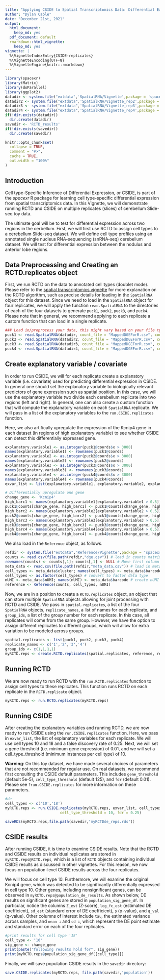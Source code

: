 ```yaml
---
title: "Applying CSIDE to Spatial Transcriptomics Data: Differential Expression with Multiple Experimental Replicates"
author: "Dylan Cable"
date: "December 21st, 2021"
output:
  html_document:
    keep_md: yes
  pdf_document: default
  rmarkdown::html_vignette:
    keep_md: yes
vignette: |
  %\VignetteIndexEntry{CSIDE-replicates} 
  %\VignetteEncoding{UTF-8} 
  %\VignetteEngine{knitr::rmarkdown}
---
```


```r
library(spacexr)
library(Matrix)
library(doParallel)
library(ggplot2)
datadir <- system.file("extdata",'SpatialRNA/Vignette',package = 'spacexr')# directory for sample Slide-seq dataset
datadir2 <- system.file("extdata",'SpatialRNA/Vignette_rep2',package = 'spacexr')
datadir3 <- system.file("extdata",'SpatialRNA/Vignette_rep3',package = 'spacexr')
datadir4 <- system.file("extdata",'SpatialRNA/Vignette_rep4',package = 'spacexr')
if(!dir.exists(datadir))
  dir.create(datadir)
savedir <- 'RCTD_results'
if(!dir.exists(savedir))
  dir.create(savedir)
```

```r
knitr::opts_chunk$set(
  collapse = TRUE,
  comment = "#>",
  cache = TRUE,
  out.width = "100%"
)
```

## Introduction

Cell type-Specific Inference of Differential Expression, or CSIDE, is part of the *spacexr* R package for learning cell type-specific differential expression from spatial transcriptomics data. In this Vignette, we will demonstrate running RCTD and CSIDE on multiple replicates (slices) of cerebellum Slide-seq toy data. 

The ultimate goal will be to test for differential expression across two regions in the cerbellum. First, we will first use RCTD to assign cell types to a cerebellum Slide-seq dataset. We will define cell type profiles using an annotated single nucleus RNA-sequencing (snRNA-seq) cerebellum dataset. We will test for differential expression between the nodulus and anterior lobe regions.

## Data Preprocessing and Creating an RCTD.replicates object

First, we run RCTD on the data to annotated cell types (doublet mode). Please refer to the [spatial transcriptomics vignette](https://raw.githack.com/dmcable/spacexr/master/vignettes/spatial-transcriptomics.html) for more explanation on the RCTD algorithm, such as precise details for loading in the `SpatialRNA` object for this dataset. Since we need to load in the `SpatialRNA` object for four replicates, we will apply the function `read.SpatialRNA` to the directories of each of the four datasets to generate `puck1`, `puck2`, `puck3`, and `puck4`. Please note that in general, we recommend applying to each replicate a custom function that can load in a single replicate.

```r
### Load in/preprocess your data, this might vary based on your file type
puck1 <- read.SpatialRNA(datadir, count_file = "MappedDGEForR.csv", coords_file = 'BeadLocationsForR.csv')
puck2 <- read.SpatialRNA(datadir2, count_file = "MappedDGEForR.csv", coords_file = 'BeadLocationsForR.csv')
puck3 <- read.SpatialRNA(datadir3, count_file = "MappedDGEForR.csv", coords_file = 'BeadLocationsForR.csv')
puck4 <- read.SpatialRNA(datadir4, count_file = "MappedDGEForR.csv", coords_file = 'BeadLocationsForR.csv')
```

## Create explanatory variable / covariate

In order to run CSIDE, we will for each replicate create a explanatory variable (i.e. covariate) used for predicting differential expression in CSIDE. In general one should set the explanatory variable to biologically relevant predictors of gene expression such as spatial position. In this case, we will use the explanatory variable two divide each cerebellum replicate into two regions (left and right). In general, one can also create a custom function that will compute the explanatory variable on each `SpatialRNA` replicate. We will pass in a list of the explanatory variables to the `run.CSIDE.replicates` function.

Here, we also artifically upregulate the expression of the Kcnip4 gene in each dataset (in regions of high explanatory variable) to see whether CSIDE can detect this differentially expressed gene.

```r
explanatory.variable1 <- as.integer(puck1@coords$x > 3000)
names(explanatory.variable1) <- rownames(puck1@coords)
explanatory.variable2 <- as.integer(puck2@coords$x > 3000)
names(explanatory.variable2) <- rownames(puck2@coords)
explanatory.variable3 <- as.integer(puck3@coords$x > 3000)
names(explanatory.variable3) <- rownames(puck3@coords)
explanatory.variable4 <- as.integer(puck4@coords$x > 3000)
names(explanatory.variable4) <- rownames(puck4@coords)
exvar_list <- list(explanatory.variable1, explanatory.variable2, explanatory.variable3, explanatory.variable4)

# Differentially upregulate one gene
change_gene <- 'Kcnip4'
high_barc1 <- names(explanatory.variable1[explanatory.variable1 > 0.5])
puck1@counts[change_gene, high_barc1] <- puck1@counts[change_gene, high_barc1] * 2 
high_barc2 <- names(explanatory.variable2[explanatory.variable2 > 0.5])
puck2@counts[change_gene, high_barc2] <- puck1@counts[change_gene, high_barc2] * 2 
high_barc3 <- names(explanatory.variable3[explanatory.variable3 > 0.5])
puck3@counts[change_gene, high_barc3] <- puck3@counts[change_gene, high_barc3] * 2 
high_barc4 <- names(explanatory.variable4[explanatory.variable4 > 0.5])
puck4@counts[change_gene, high_barc4] <- puck4@counts[change_gene, high_barc4] * 2 
```

We also load in the `Reference` object, as follows.

```r
refdir <- system.file("extdata",'Reference/Vignette',package = 'spacexr') # directory for the reference
counts <- read.csv(file.path(refdir,"dge.csv")) # load in counts matrix
rownames(counts) <- counts[,1]; counts[,1] <- NULL # Move first column to rownames
meta_data <- read.csv(file.path(refdir,"meta_data.csv")) # load in meta_data (barcodes, clusters, and nUMI)
cell_types <- meta_data$cluster; names(cell_types) <- meta_data$barcode # create cell_types named list
cell_types <- as.factor(cell_types) # convert to factor data type
nUMI <- meta_data$nUMI; names(nUMI) <- meta_data$barcode # create nUMI named list
reference <- Reference(counts, cell_types, nUMI)
```
Now, we are in a position to create a `RCTD.replicates` object, an object that can store multiple `SpatialRNA` objects allowing for joint processing with RCTD and CSIDE. We pass in `spatial.replicates`, a list of the four `SpatialRNA` objects, `replicate_names`, a list of names for each replicate, and `group_ids`, a list of the group number for each replicate. In this case, all replicates will come from the same group. However, we have the option to assign different replicates to different groups, which will allow for extra variation to be modeled across groups.

```r
spatial.replicates <- list(puck1, puck2, puck3, puck4)
replicate_names <- c('1','2','3','4')
group_ids <- c(1,1,1,1)
myRCTD.reps <- create.RCTD.replicates(spatial.replicates, reference, replicate_names, group_ids = group_ids, max_cores = 2)
```

## Running RCTD

We are now ready to run RCTD with the `run.RCTD.replicates` function to assign cell types to these replicates. This function runs RCTD on each replicate in the `RCTD.replicate` object.

```r
myRCTD.reps <- run.RCTD.replicates(myRCTD.reps)
```
## Running CSIDE

After creating the explanatory variables and running RCTD, we are now ready to run CSIDE using the `run.CSIDE.replicates` function. Here, we pass in `exvar_list`, the list of explanatory variables for each replicate. We will use cell types 10 and 18 and a false discovery rate of 0.25. Next, we will set a gene threshold (i.e. minimum gene expression) of 0.01, and we will set a cell_type_threshold (minimum instances per cell type) of 10.

**Warning**: On this toy dataset, we have made several choices of parameters that are not recommended for regular use. On real datasets, we recommend first consulting the CSIDE default parameters. This includes `gene_threshold` (default 5e-5), `cell_type_threshold` (default 125), and `fdr` (default 0.01). Please see `?run.CSIDE.replicates` for more information on these parameters. 

```r
#de
cell_types <- c('10','18')
myRCTD.reps <- run.CSIDE.replicates(myRCTD.reps, exvar_list, cell_types, gene_threshold = .01, 
                         cell_type_threshold = 10, fdr = 0.25) 

saveRDS(myRCTD.reps,file.path(savedir,'myRCTDde_reps.rds'))
```

## CSIDE results

After running CSIDE, it is time to examine CSIDE results. Note that the RCTD and CSIDE results on individual replicates are stored in `myRCTD.reps@RCTD.reps`, which is a list of `RCTD` objects containing individual CSIDE results as discussed in other vignettes. For this reason, we now focus on population-level CSIDE results across the four replicates.

We will focus on cell type 10. Furthermore, we will examine the original Kcnip4 gene, which was detected to be significantly differentially expressed in cell type 10. Other genes, including nonsignificant genes, can be observed in `myRCTD.reps@population_de_results`. As shown below, DE results on significant genes are stored in `population_sig_gene_df`. In particular, notice the columns `Z_est` (Z-score), `log_fc_est` (estimated DE coefficient), `sd_est` (standard error of DE coefficient), `p` (p-value), and `q_val` (q-value). Other columns of interest include `tau`, the estimated variance across samples, and `mean i` and `sd i`, which represent the DE point estimate and standard error on each of the four replicates.

```r
#print results for cell type '18'
cell_type <- '10'
sig_gene <- change_gene
print(paste("following results hold for", sig_gene))
print(myRCTD.reps@population_sig_gene_df[[cell_type]]) 
```

Finally, we will save population CSIDE results in the `savedir` directory:

```r
save.CSIDE.replicates(myRCTD.reps, file.path(savedir,'population'))
```

